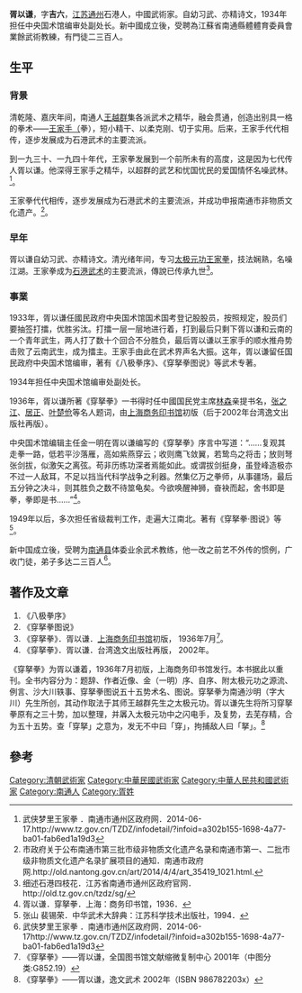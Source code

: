 {{refimprove|time=2015-04-24T03:56:31+00:00}}

'''胥以谦'''{{BD|1891年||1979年||}}，字'''吉六'''，[[江苏|江苏]][[通州|通州]]石港人，中國武術家。自幼习武、亦精诗文，1934年担任中央国术馆编审处副处长。新中國成立後，受聘為江蘇省南通縣體體育委員會業餘武術教練，有門徒二三百人。

==生平==
===背景===
清乾隆、嘉庆年间，南通人[[王越群|王越群]]集各派武术之精华，融会贯通，创造出别具一格的拳术——[[王家手（|王家手（]]拳），短小精干、以柔克刚、切于实用。后来，王家手代代相传，逐步发展成为石港武术的主要流派。

到一九三十、一九四十年代，王家拳发展到一个前所未有的高度，这是因为七代传人胥以谦。他深得王家手之精华，以超群的武艺和忧国忧民的爱国情怀名噪武林。<ref>武侠梦里王家拳 ．南通市通州区政府网．2014-06-17.http://www.tz.gov.cn/TZDZ/infodetail/?infoid=a302b155-1698-4a77-ba01-fab6ed1a19d3</ref>。

王家拳代代相传，逐步发展成为石港武术的主要流派，并成功申报南通市非物质文化遗产。<ref>市政府关于公布南通市第三批市级非物质文化遗产名录和南通市第一、二批市级非物质文化遗产名录扩展项目的通知．南通市政府网.http://old.nantong.gov.cn/art/2014/4/4/art_35419_1021.html.</ref>。
===早年===
胥以谦自幼习武、亦精诗文。清光绪年间，专习[[太极元功|太极元功]][[王家拳|王家拳]]，技法娴熟，名噪江湖。王家拳成为[[石港武术|石港武术]]的主要流派，傳說已传承九世<ref>细述石港四枝花．江苏省南通市通州区政府官网．http://old.tz.gov.cn/tzdz/sg/{{Dead link|date=2018年9月 |bot=InternetArchiveBot |fix-attempted=yes }}</ref>。

===事業===
1933年，胥以谦任國民政府中央国术馆国术国考登记股股员，按照规定，股员们要抽签打擂，优胜劣汰。打擂一层一层地进行着，打到最后只剩下胥以谦和云南的一个青年武生，两人打了数十个回合不分胜负，最后胥以谦以王家手的顺水推舟势击败了云南武生，成为擂主。王家手由此在武术界声名大振。这年，胥以谦留任国民政府中央国术馆编审，著有《八极拳序》、《穿拏拳图说》等武术专著。

1934年担任中央国术馆编审处副处长。

1936年，胥以谦所著《穿拏拳》一书得时任中國国民党主席[[林森|林森]]亲提书名，[[张之江|张之江]]、[[居正|居正]]、[[叶楚伧|叶楚伧]]等名人题词，由[[上海商务印书馆|上海商务印书馆]]初版（后于2002年台湾逸文出版社再版）。

中央国术馆编辑主任金一明在胥以谦编写的《穿拏拳》序言中写道：“……复观其走拳一路，低若平沙落雁，高如紫燕穿云；收则鹰飞敛翼，若鸷鸟之将击；放则弩张剑拔，似激矢之离弦。苟非历练功深者焉能如此。或谓拔剑挺身，虽登峰造极亦不过一人敌耳，不足以挡当代科学战争之利器。然集亿万之拳师，从事疆场，最后五分钟之决斗，则其胜负之数不待筮龟矣。今欲唤醒神狮，奋袂而起，舍书即是拳，拳即是书……”<ref>胥以谦．穿拏拳．上海：商务印书馆，1936．</ref>。

1949年以后，多次担任省级裁判工作，走遍大江南北。著有《穿拏拳·图说》等<ref>张山 裴锡荣．中华武术大辞典：江苏科学技术出版社，1994．</ref>。

新中国成立後，受聘为[[南通县|南通县]]体委业余武术教练，他一改之前艺不外传的惯例，广收门徒，弟子多达二三百人<ref>武侠梦里王家拳 ．南通市通州区政府网．2014-06-17http://www.tz.gov.cn/TZDZ/infodetail/?infoid=a302b155-1698-4a77-ba01-fab6ed1a19d3</ref>。

==著作及文章==
#《八极拳序》
#《穿拏拳图说》
# 《穿拏拳》．胥以谦．[[上海商务印书馆|上海商务印书馆]]初版， 1936年7月<ref>《穿拏拳》——胥以谦，全国图书馆文献缩微复制中心 2001年（中图分类:G852.19）</ref>。
# 《穿拏拳》．胥以谦．台湾逸文出版社再版， 2002年。

《穿拏拳》为胥以谦着，1936年7月初版，上海商务印书馆发行。本书据此以重刊。全书内容分为：题辞、作者近像、金（一明）序、自序、附太极元功之源流、例言、沙大川轶事、穿拏拳图说五十五势术名、图说。穿拏拳为南通沙明（字大川）先生所创，其动作取法于其师王越群先生之太极元功。胥以谦先生将所习穿拏拳原有之三十势，加以整理，并羼入太极元功中之闪电手，及复势，去芜存精，合为五十五势。查「穿拏」之意为，发无不中曰「穿」，拘捕敌人曰「拏」。<ref>《穿拏拳》——胥以谦，逸文武术 2002年（ISBN 986782203x）</ref>

==參考==
{{reflist}}

[[Category:清朝武術家|Category:清朝武術家]]
[[Category:中華民國武術家|Category:中華民國武術家]]
[[Category:中華人民共和國武術家|Category:中華人民共和國武術家]]
[[Category:南通人|Category:南通人]]
[[Category:胥姓|Category:胥姓]]